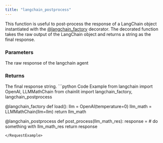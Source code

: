 ```yaml
---
title: "langchain_postprocess"
---
```


This function is useful to post-process the response of a LangChain object instantiated with the [@langchain_factory](/api-reference/langchain-factory) decorator. The decorated function takes the raw output of the LangChain object and returns a string as the final response.

### Parameters

<ParamField path="res" type="Any">
  The raw response of the langchain agent
</ParamField>

### Returns

<ResponseField name="response" type="str" required>
  The final response string.
</ResponseField>

<RequestExample>
```python Code Example
from langchain import OpenAI, LLMMathChain
from chainlit import langchain_factory, langchain_postprocess

@langchain_factory
def load():
    llm = OpenAI(temperature=0)
    llm_math = LLMMathChain(llm=llm)
    return llm_math

@langchain_postprocess
def post_process(llm_math_res):
    response = # do something with llm_math_res
    return response
```
</RequestExample>